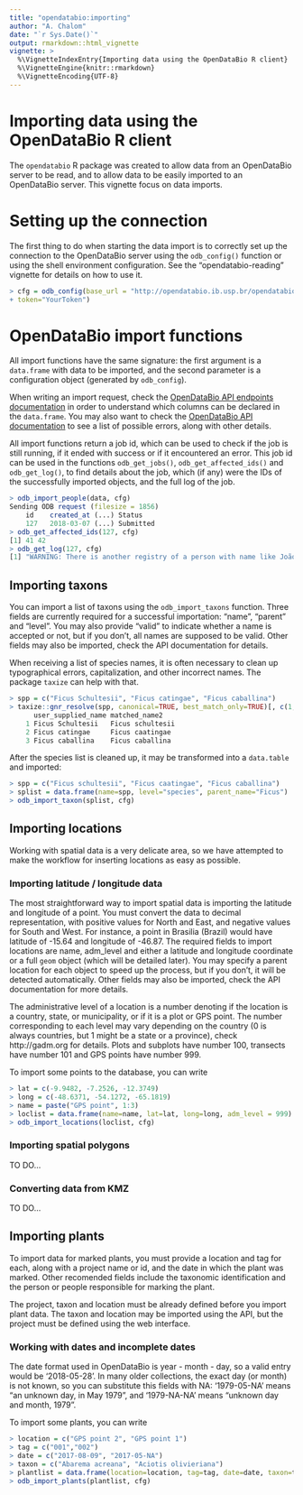 ```yaml
---
title: "opendatabio:importing"
author: "A. Chalom"
date: "`r Sys.Date()`"
output: rmarkdown::html_vignette
vignette: >
  %\VignetteIndexEntry{Importing data using the OpenDataBio R client}
  %\VignetteEngine{knitr::rmarkdown}
  %\VignetteEncoding{UTF-8}
---
```

# Importing data using the OpenDataBio R client

The `opendatabio` R package was created to allow data from an OpenDataBio server to be read, 
and to allow data to be easily imported to an OpenDataBio server. This vignette focus on data
imports.

# Setting up the connection

The first thing to do when starting the data import is to correctly set up the connection to
the OpenDataBio server using the `odb_config()` function or using the shell environment configuration. 
See the "opendatabio-reading" vignette for details on how to use it.

```r
> cfg = odb_config(base_url = "http://opendatabio.ib.usp.br/opendatabio/api",
+ token="YourToken")
```

# OpenDataBio import functions
All import functions have the same signature: the first argument is a `data.frame` with data to
be imported, and the second parameter is a configuration object (generated by `odb_config`).

When writing an import request, check the 
[OpenDataBio API endpoints documentation](https://github.com/opendatabio/opendatabio/wiki/API-v0-endpoints) in order
to understand which columns can be declared in the `data.frame`. You may also want to check the 
[OpenDataBio API documentation](https://github.com/opendatabio/opendatabio/wiki/API) to see
a list of possible errors, along with other details.

All import functions return a job id, which can be used to check if the job is still running,
if it ended with success or if it encountered an error. This job id can be used in the functions
`odb_get_jobs()`, `odb_get_affected_ids()` and `odb_get_log()`, to find details about the job,
which (if any) were the IDs of the successfully imported objects, and the full log of the job.

```r
> odb_import_people(data, cfg)
Sending ODB request (filesize = 1856)
    id    created_at (...) Status
    127   2018-03-07 (...) Submitted
> odb_get_affected_ids(127, cfg)
[1] 41 42
> odb_get_log(127, cfg)
[1] "WARNING: There is another registry of a person with name like João da Silva or abbreviation like SILVA, J."
```

## Importing taxons

You can import a list of taxons using the `odb_import_taxons` function. Three fields are 
currently required for a successful importation: "name", "parent" and "level". You may also
provide "valid" to indicate whether a name is accepted or not, but if you don't, all names
are supposed to be valid. Other fields may also be imported, check the API documentation
for details.

When receiving a list of species names, it is often necessary to clean up typographical errors,
capitalization, and other incorrect names. The package `taxize` can help with that.

```r
> spp = c("Ficus Schultesii", "Ficus catingae", "Ficus caballina")
> taxize::gnr_resolve(spp, canonical=TRUE, best_match_only=TRUE)[, c(1,5)]
      user_supplied_name matched_name2   
    1 Ficus Schultesii   Ficus schultesii
    2 Ficus catingae     Ficus caatingae 
    3 Ficus caballina    Ficus caballina 
```

After the species list is cleaned up, it may be transformed into a `data.table` and imported:
```r
> spp = c("Ficus schultesii", "Ficus caatingae", "Ficus caballina")
> splist = data.frame(name=spp, level="species", parent_name="Ficus")
> odb_import_taxon(splist, cfg)
```

## Importing locations

Working with spatial data is a very delicate area, so we have attempted to make the workflow
for inserting locations as easy as possible. 

### Importing latitude / longitude data
The most straightforward way to import spatial data is importing the latitude and longitude of
a point. You must convert the data to decimal representation, with positive values for North 
and East, and negative values for South and West. For instance, a point in Brasilia (Brazil)
would have latitude of -15.64 and longitude of -46.87. The required fields to import locations
are name, adm\_level and either a latitude and longitude coordinate or a full `geom` object 
(which will be detailed later). You may specify a parent location for each object to speed up
the process, but if you don't, it will be detected automatically. Other fields may also
be imported, check the API documentation for more details.

The administrative level of a location is a number denoting if the location is a country, state,
or municipality, or if it is a plot or GPS point. The number corresponding to each level may
vary depending on the country (0 is always countries, but 1 might be a state or a province),
check http://gadm.org for details. Plots and subplots have number 100, transects have number 101
and GPS points have number 999.

To import some points to the database, you can write

```r
> lat = c(-9.9482, -7.2526, -12.3749)
> long = c(-48.6371, -54.1272, -65.1819)
> name = paste("GPS point", 1:3)
> loclist = data.frame(name=name, lat=lat, long=long, adm_level = 999)
> odb_import_locations(loclist, cfg)
```

### Importing spatial polygons

TO DO...

### Converting data from KMZ

TO DO...

## Importing plants

To import data for marked plants, you must provide a location and tag for each, along with a project
name or id, and the date in which the plant was marked. Other recomended fields 
include the taxonomic identification and the person or people responsible for marking the plant.

The project, taxon and location must be already defined before you import plant data. The taxon and
location may be imported using the API, but the project must be defined using the web interface.

### Working with dates and incomplete dates
The date format used in OpenDataBio is year - month - day, so a valid entry would be '2018-05-28'. 
In many older collections, the exact day (or month) is not known, so you can substitute this fields with
NA: '1979-05-NA' means "an unknown day, in May 1979", and '1979-NA-NA' means "unknown day and month, 1979".

To import some plants, you can write

```r
> location = c("GPS point 2", "GPS point 1")
> tag = c("001","002")
> date = c("2017-08-09", "2017-05-NA")
> taxon = c("Abarema acreana", "Aciotis olivieriana")
> plantlist = data.frame(location=location, tag=tag, date=date, taxon=taxon, project="Rare species of the Para region")
> odb_import_plants(plantlist, cfg)
```
